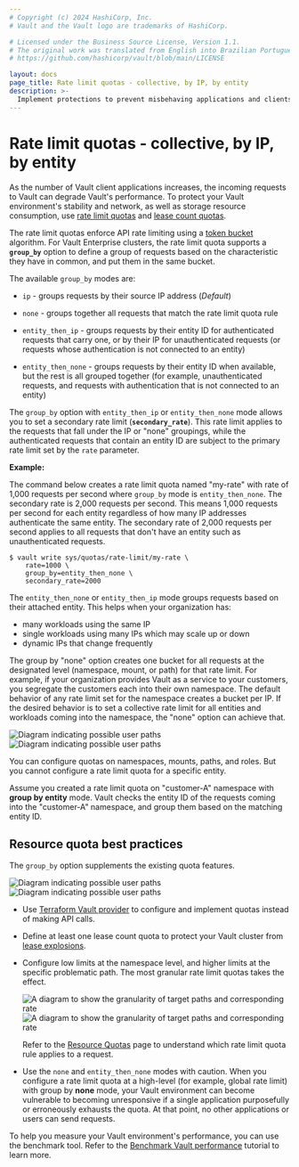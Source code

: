 ```yaml
---
# Copyright (c) 2024 HashiCorp, Inc.
# Vault and the Vault logo are trademarks of HashiCorp.

# Licensed under the Business Source License, Version 1.1.
# The original work was translated from English into Brazilian Portuguese.
# https://github.com/hashicorp/vault/blob/main/LICENSE

layout: docs
page_title: Rate limit quotas - collective, by IP, by entity
description: >-
  Implement protections to prevent misbehaving applications and clients from impacting Vault performance.
---
```


# Rate limit quotas - collective, by IP, by entity

As the number of Vault client applications increases, the incoming requests to
Vault can degrade Vault's performance. To protect your Vault environment's
stability and network, as well as storage resource consumption, use [rate limit
quotas](/vault/docs/configuration/create-lease-count-quota) and [lease count
quotas](/vault/docs/configuration/create-rate-limit-quota).

The rate limit quotas enforce API rate limiting using a [token
bucket](https://en.wikipedia.org/wiki/Token_bucket) algorithm. For Vault
Enterprise clusters, the rate limit quota supports a **`group_by`** option to
define a group of requests based on the characteristic they have in common, and
put them in the same bucket.

The available `group_by` modes are:

- `ip` - groups requests by their source IP address (_Default_)

- `none` - groups together all requests that match the rate limit quota rule

- `entity_then_ip` - groups requests by their entity ID for authenticated
  requests that carry one, or by their IP for unauthenticated requests (or
  requests whose authentication is not connected to an entity)

- `entity_then_none` - groups requests by their entity ID when available, but
  the rest is all grouped together (for example, unauthenticated requests, and
  requests with authentication that is not connected to an entity)

The `group_by` option with `entity_then_ip` or `entity_then_none` mode allows
you to set a secondary rate limit (**`secondary_rate`**). This rate limit
applies to the requests that fall under the IP or "none" groupings, while the
authenticated requests that contain an entity ID are subject to the primary rate
limit set by the `rate` parameter.

**Example:**

The command below creates a rate limit quota named "my-rate" with rate of 1,000
requests per second where `group_by` mode is `entity_then_none`. The secondary
rate is 2,000 requests per second. This means 1,000 requests per second for each
entity regardless of how many IP addresses authenticate the same entity. The
secondary rate of 2,000 requests per second applies to all requests that don't
have an entity such as unauthenticated requests.

```shell-session
$ vault write sys/quotas/rate-limit/my-rate \
    rate=1000 \
    group_by=entity_then_none \
    secondary_rate=2000
```

The `entity_then_none` or `entity_then_ip` mode groups requests based on their
attached entity. This helps when your organization has:

- many workloads using the same IP
- single workloads using many IPs which may scale up or down
- dynamic IPs that change frequently

The group by "none" option creates one bucket for all requests at the designated
level (namespace, mount, or path) for that rate limit. For example, if your
organization provides Vault as a service to your customers, you segregate the
customers each into their own namespace. The default behavior of any rate limit
set for the namespace creates a bucket per IP. If the desired behavior is to set
a collective rate limit for all entities and workloads coming into the
namespace, the "none" option can achieve that.

![Diagram indicating possible user paths](/img/resource-quotas/group-by_light.png#light-theme-only)
![Diagram indicating possible user paths](/img/resource-quotas/group-by_dark.png#dark-theme-only)

<Tip title="You do not configure quotas on entities">

You can configure quotas on namespaces, mounts, paths, and roles. But you cannot
configure a rate limit quota for a specific entity.

Assume you created a rate limit quota on "customer-A" namespace with **group by
entity** mode. Vault checks the entity ID of the requests coming into the
"customer-A" namespace, and group them based on the matching entity ID.

</Tip>


## Resource quota best practices

The `group_by` option supplements the existing quota features.

![Diagram indicating possible user paths](/img/resource-quotas/resource-quotas-use-cases_light.png#light-theme-only)
![Diagram indicating possible user paths](/img/resource-quotas/resource-quotas-use-cases_dark.png#dark-theme-only)

- Use [Terraform Vault
  provider](https://registry.terraform.io/providers/hashicorp/vault/latest/docs/resources/quota_rate_limit)
  to configure and implement quotas instead of making API calls.

- Define at least one lease count quota to protect your Vault cluster from
  [lease explosions](/vault/docs/configuration/prevent-lease-explosions).

- Configure low limits at the namespace level, and higher limits at the specific
problematic path. The most granular rate limit quotas takes the effect.

  ![A diagram to show the granularity of target paths and corresponding rate](/img/resource-quotas/quota-granularity_light.png#light-theme-only)
  ![A diagram to show the granularity of target paths and corresponding rate](/img/resource-quotas/quota-granularity_dark.png#dark-theme-only)

  Refer to the [Resource Quotas](/vault/docs/concepts/resource-quotas#rate-limit-quota-precedence) page to understand which rate limit quota rule applies to a request.

- Use the `none` and `entity_then_none` modes with caution.
  When you configure a rate limit quota at a high-level (for example, global
  rate limit) with group by **none** mode, your Vault environment can become
  vulnerable to becoming unresponsive if a single application purposefully or
  erroneously exhausts the quota. At that point, no other applications or users
  can send requests.

<Tip title="Vault benchmark tool">

To help you measure your Vault environment's performance, you can use the
benchmark tool. Refer to the [Benchmark Vault
performance](/vault/tutorials/operations/benchmark-vault) tutorial to learn
more.

</Tip>
